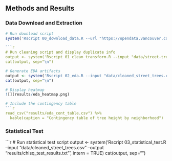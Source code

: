 ## Methods and Results

### Data Download and Extraction

```r
# Run download script
system('Rscript 00_download_data.R --url "https://opendata.vancouver.ca/explore/dataset/street-trees/download" --output "data/street-trees.csv"')

```r
# Run cleaning script and display duplicate info
output <- system('Rscript 01_clean_transform.R --input "data/street-trees.csv" --output "data/cleaned_street_trees.csv"', intern = TRUE)
cat(output, sep="\n")
```




```r
# Generate EDA artifacts
output <- system('Rscript 02_eda.R --input "data/cleaned_street_trees.csv" --output_prefix "results/eda"', intern = TRUE)
cat(output, sep="\n")

# Display heatmap
![](results/eda_heatmap.png)

# Include the contingency table
```r
read_csv("results/eda_cont_table.csv") %>%
  kable(caption = "Contingency table of tree height by neighborhood")
```




### Statistical Test

```r
# Run statistical test script
output <- system('Rscript 03_statistical_test.R --input "data/cleaned_street_trees.csv" --output "results/chisq_test_results.txt"', intern = TRUE)
cat(output, sep="\n")